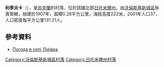 {{coord|50|31|1|N|27|33|19|E|scale:30000|display=title}}

'''利季夫卡'''（{{lang-uk|Лідівка}}），是[[烏克蘭|烏克蘭]]的村落，位於該國北部[[日托米爾州|日托米爾州]]，由[[沃倫斯基新城區|沃倫斯基新城區]]負責管轄，始建於1907年，面積0.28平方公里，海拔高度222米，2001年人口37，人口密度每平方公里131.21人。

==參考資料== 
* [http://weather.in.ua/ua/zhitomirskaja/13547 Погода в селі Лідівка]{{Wayback|url=http://weather.in.ua/ua/zhitomirskaja/13547 |date=20111219172342 }}

{{DEFAULTSORT:Лідівка}}
[[Category:沃倫斯基新城區村落|Category:沃倫斯基新城區村落]]
[[Category:日托米爾州村落|Category:日托米爾州村落]]


{{Zhytomyr-geo-stub}}